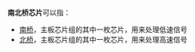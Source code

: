 '''南北桥芯片'''可以指：
* [[南桥|南桥]]，主板芯片组的其中一枚芯片，用来处理低速信号
* [[北桥|北桥]]，主板芯片组的其中一枚芯片，用来处理高速信号

{{disambig|Cat=五字消歧义}}